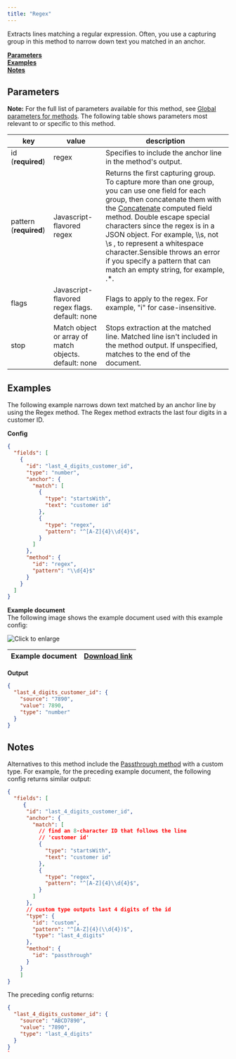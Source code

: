 ```yaml
---
title: "Regex"
---
```


Extracts lines matching a regular expression. Often, you use a capturing group in this method to narrow down text you matched in an anchor. 

[**Parameters**](https://sensible-87.mintlify.app/senseml-reference/methods/regex#parameters)  
[**Examples**](https://sensible-87.mintlify.app/senseml-reference/methods/regex#examples)  
[**Notes**](https://sensible-87.mintlify.app/senseml-reference/methods/regex#notes)

## Parameters

**Note:** For the full list of parameters available for this method, see [Global parameters for methods](https://sensible-87.mintlify.app/senseml-reference/field-query-object/method-object#global-parameters-for-methods). The following table shows parameters most relevant to or specific to this method.

| key                    | value                                                 | description                                                                                                                                                                                                                                                                                                                                                                                                                                 |
| ---------------------- | ----------------------------------------------------- | ------------------------------------------------------------------------------------------------------------------------------------------------------------------------------------------------------------------------------------------------------------------------------------------------------------------------------------------------------------------------------------------------------------------------------------------- |
| id (**required**)      | regex                                                 | Specifies to include the anchor line in the method's output.                                                                                                                                                                                                                                                                                                                                                                                |
| pattern (**required**) | Javascript-flavored regex                             | Returns the first capturing group. To capture more than one group, you can use one field for each group, then concatenate them with the [Concatenate](https://sensible-87.mintlify.app/senseml-reference/computed-field-methods/concatenate) computed field method. Double escape special characters since the regex is in a JSON object. For example, \\\\s, not \\s , to represent a whitespace character.Sensible throws an error if you specify a pattern that can match an empty string, for example, .\*. |
| flags                  | Javascript-flavored regex flags. default: none        | Flags to apply to the regex. For example, "i" for case-insensitive.                                                                                                                                                                                                                                                                                                                                                                         |
| stop                   | Match object or array of match objects. default: none | Stops extraction at the matched line. Matched line isn't included in the method output. If unspecified, matches to the end of the document.                                                                                                                                                                                                                                                                                                 |

## Examples

The following example narrows down text matched by an anchor line by using the Regex method. The Regex method extracts the last four digits in a customer ID.

**Config**

```JSON JSON 
{
  "fields": [
    {
      "id": "last_4_digits_customer_id",
      "type": "number",
      "anchor": {
        "match": [
          {
            "type": "startsWith",
            "text": "customer id"
          },
          {
            "type": "regex",
            "pattern": "^[A-Z]{4}\\d{4}$",
          }
        ]
      },
      "method": {
        "id": "regex",
        "pattern": "\\d{4}$"
      }
    }
  ]
}
```
**Example document**  
The following image shows the example document used with this example config:

![Click to enlarge](/images/regex.png)

| Example document | [Download link](https://raw.githubusercontent.com/sensible-hq/sensible-docs/main/readme-sync/assets/v0/pdfs/regex.pdf) |
| ---------------- | ---------------------------------------------------------------------------------------------------------------------- |

**Output**

```JSON JSON 
{
  "last_4_digits_customer_id": {
    "source": "7890",
    "value": 7890,
    "type": "number"
  }
}
```
## Notes

Alternatives to this method include the [Passthrough method](https://sensible-87.mintlify.app/senseml-reference/methods/passthrough) with a custom type. For example, for the preceding example document, the following config returns similar output:

```JSON JSON 
{
  "fields": [
     {
      "id": "last_4_digits_customer_id",
      "anchor": {
        "match": [
          // find an 8-character ID that follows the line
          // 'customer id'
          {
            "type": "startsWith",
            "text": "customer id"
          },
          {
            "type": "regex",
            "pattern": "^[A-Z]{4}\\d{4}$",
          }
        ]
      },
      // custom type outputs last 4 digits of the id
      "type": {
        "id": "custom",
        "pattern": "^[A-Z]{4}(\\d{4})$",
        "type": "last_4_digits"
      },
      "method": {
        "id": "passthrough"
      }
    }
    ]
}
```
The preceding config returns:

```JSON JSON 
{
  "last_4_digits_customer_id": {
    "source": "ABCD7890",
    "value": "7890",
    "type": "last_4_digits"
  }
}
`